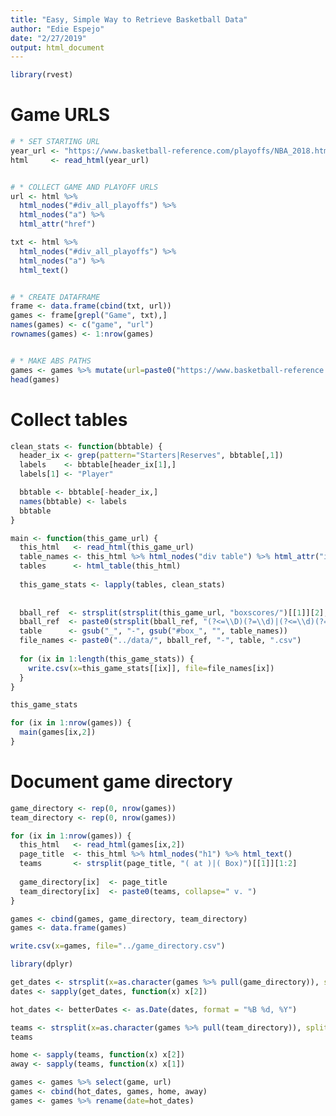 ```yaml
---
title: "Easy, Simple Way to Retrieve Basketball Data"
author: "Edie Espejo"
date: "2/27/2019"
output: html_document
---
```


```r
library(rvest)
```

# Game URLS

```r
# * SET STARTING URL
year_url <- "https://www.basketball-reference.com/playoffs/NBA_2018.html"
html     <- read_html(year_url)


# * COLLECT GAME AND PLAYOFF URLS
url <- html %>% 
  html_nodes("#div_all_playoffs") %>%
  html_nodes("a") %>%
  html_attr("href")

txt <- html %>% 
  html_nodes("#div_all_playoffs") %>%
  html_nodes("a") %>%
  html_text()


# * CREATE DATAFRAME
frame <- data.frame(cbind(txt, url))
games <- frame[grepl("Game", txt),]
names(games) <- c("game", "url")
rownames(games) <- 1:nrow(games)


# * MAKE ABS PATHS
games <- games %>% mutate(url=paste0("https://www.basketball-reference.com", as.character(url)))
head(games)
```

# Collect tables

```r
clean_stats <- function(bbtable) {
  header_ix <- grep(pattern="Starters|Reserves", bbtable[,1])
  labels    <- bbtable[header_ix[1],]
  labels[1] <- "Player"

  bbtable <- bbtable[-header_ix,]
  names(bbtable) <- labels
  bbtable
}
```

```r
main <- function(this_game_url) {
  this_html   <- read_html(this_game_url)
  table_names <- this_html %>% html_nodes("div table") %>% html_attr("id")
  tables      <- html_table(this_html)
  
  this_game_stats <- lapply(tables, clean_stats)
  
  
  bball_ref  <- strsplit(strsplit(this_game_url, "boxscores/")[[1]][2], ".html")[[1]][1]
  bball_ref  <- paste0(strsplit(bball_ref, "(?<=\\D)(?=\\d)|(?<=\\d)(?=\\D)", perl=TRUE)[[1]], collapse="-")
  table      <- gsub("_", "-", gsub("#box_", "", table_names))
  file_names <- paste0("../data/", bball_ref, "-", table, ".csv")
  
  for (ix in 1:length(this_game_stats)) {
    write.csv(x=this_game_stats[[ix]], file=file_names[ix])
  }
}
```

```r
this_game_stats
```


```r
for (ix in 1:nrow(games)) {
  main(games[ix,2])
}
```


# Document game directory

```r
game_directory <- rep(0, nrow(games))
team_directory <- rep(0, nrow(games))

for (ix in 1:nrow(games)) {
  this_html   <- read_html(games[ix,2])
  page_title  <- this_html %>% html_nodes("h1") %>% html_text()
  teams       <- strsplit(page_title, "( at )|( Box)")[[1]][1:2]
  
  game_directory[ix]  <- page_title
  team_directory[ix]  <- paste0(teams, collapse=" v. ")
}

games <- cbind(games, game_directory, team_directory)
games <- data.frame(games)

write.csv(x=games, file="../game_directory.csv")
```

```r
library(dplyr)

get_dates <- strsplit(x=as.character(games %>% pull(game_directory)), split="Score, ")
dates <- sapply(get_dates, function(x) x[2])

hot_dates <- betterDates <- as.Date(dates, format = "%B %d, %Y")
```


```r
teams <- strsplit(x=as.character(games %>% pull(team_directory)), split=" v. ")
teams

home <- sapply(teams, function(x) x[2])
away <- sapply(teams, function(x) x[1])
```

```r
games <- games %>% select(game, url)
games <- cbind(hot_dates, games, home, away)
games <- games %>% rename(date=hot_dates)
```